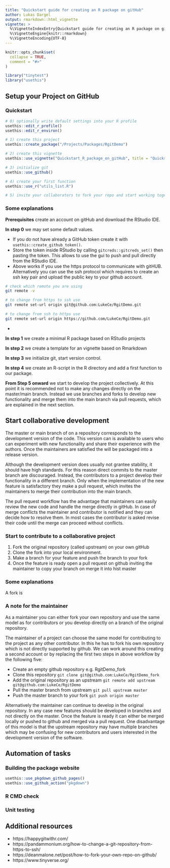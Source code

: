```yaml
---
title: "Quickstart guide for creating an R package on gitHub"
author: Lukas Dargel
output: rmarkdown::html_vignette
vignette: >
  %\VignetteIndexEntry{Quickstart guide for creating an R package on gitHub}
  %\VignetteEngine{knitr::rmarkdown}
  %\VignetteEncoding{UTF-8}
---
```


```r
knitr::opts_chunk$set(
  collapse = TRUE,
  comment = "#>"
)
```

```r
library("tinytest")
library("usethis")
```


## Setup your Project on GitHub

### Quickstart

```r
# 0) optionally write default settings into your R profile
usethis::edit_r_profile()
usethis::edit_r_environ()

# 1) create this project
usethis::create_package("/Projects/Packages/RgitDemo")

# 2) create this vignette
usethis::use_vignette("Quickstart_R_package_on_gitHub", title = "Quickstart guide for creating an R package on gitHub")

# 3) initialize git
usethis::use_github()

# 4) create your first function
usethis::use_r("utils_list.R")

# 5) invite your collaborators to fork your repo and start working together.
```

### Some explanations


**Prerequisites** create an account on gitHub and download the RStudio IDE.

**In step 0** we may set some default values.

+ If you do not have already a GitHub token create it with `usethis::create_github_token()`.
+ Store the token inside RStudio by calling `gitcreds::gitcreds_set()` then pasting the token. 
This allows to use the gui to push and pull directly from the RStudio IDE.
+ Above works if you use the https protocol to communicate with gitHUB. Alternatively you can use the ssh protocol which requires to create an ssh key pair and upload the public key to your github account.

```bash
# check which remote you are using
git remote -v

# to change from https to ssh use
git remote set-url origin git@github.com:LukeCe/RgitDemo.git

# to change from ssh to https use
git remote set-url origin https://github.com/LukeCe/RgitDemo.git
```

+ 

**In step 1** we create a minimal R package based on RStudio projects


**In step 2** we create a template for an vignette based on Rmarkdown


**In step 3** we initialize git, start version control.


**In step 4** we create an R-script in the R directory and add a first function to our package.

**From Step 5 onward** we start to develop the project collectively.
At this point it is recommended not to make any changes directly on the master/main branch.
Instead we use branches and forks to develop new functionality and merge them into the main branch via pull requests, which are explained in the next section.

## Start collaborative development

The master or main branch of on a repository corresponds to the development version of the code.
This version can is available to users who can experiment with new functionality and share their experience with the authors.
Once the maintainers are satisfied the will be packaged into a release version.

Although the development version does usually not grantee stability, it should have high standards.
For this reason direct commits to the master branch are discouraged.
Instead, the contributors to a project develop their functionality in a different branch.
Only when the implementation of the new feature is satisfactory they make a pull request, which invites the maintainers to merge their contribution into the main branch.

The pull request workflow has the advantage that maintainers can easily review the new code and handle the merge directly in gitHub.
In case of merge conflicts the maintainer and contributor is notified and they can decide how to resolve them.
In most cases the contributor is asked revise their code until the merge can proceed without conflicts.

### Start to contribute to a collaborative project

1. Fork the original repository (called upstream) on your own gitHub
2. Clone the fork into your local environment.
3. Make a branch for your feature and push the branch to your fork
4. Once the feature is ready open a pull request on github inviting the maintainer to copy your branch on merge it into hist master



### Some explanations

A fork is 


### A note for the maintainer


As a maintainer you can either fork your own repository and use the same model as for contributors or you develop directly on a branch of the original repository.

The maintainer of a project can choose the same model for contributing to the project as any other contributor.
In this he has to fork his own repository which is not directly supported by github.
We can work around this creating a second account or by replacing the first two steps in above workflow by the following five:

+ Create an empty github repository e.g. RgitDemo_fork
+ Clone this repository `git clone git@github.com:LukeCe/RgitDemo_fork`
+ Add the original repository as an upstream `git remote add upstream git@github.com:LukeCe/RgitDemo`
+ Pull the master branch from upstream `git pull upstream master`
+ Push the master branch to your fork `git push origin master`


Alternatively the maintainer can continue to develop in the original repository.
In any case new features should be developed in branches and not directly on the master.
Once the feature is ready it can either be merged locally or pushed to github and merged via a pull request.
One disadvantage of this model is that the upstream repository may have multiple branches which may be confusing for new contributors and users interested in the development version of the software.


## Automation of tasks

### Building the package website

```r
usethis::use_pkgdown_github_pages()
usethis::use_github_action("pkgdown")
```

### R CMD check

### Unit testing


## Additional resources

- https://happygitwithr.com/
- https://pandammonium.org/how-to-change-a-git-repository-from-https-to-ssh/
- https://deanmalone.net/post/how-to-fork-your-own-repo-on-github/
- https://www.tinyverse.org/
